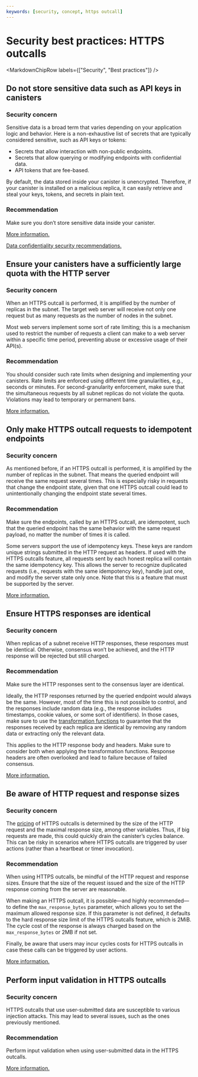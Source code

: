 ```yaml
---
keywords: [security, concept, https outcall]
---
```



# Security best practices: HTTPS outcalls

<MarkdownChipRow labels={["Security", "Best practices"]} />

## Do not store sensitive data such as API keys in canisters

### Security concern

Sensitive data is a broad term that varies depending on your application logic and behavior. Here is a non-exhaustive list of secrets that are typically considered sensitive, such as API keys or tokens:
* Secrets that allow interaction with non-public endpoints.
* Secrets that allow querying or modifying endpoints with confidential data.
* API tokens that are fee-based.

By default, the data stored inside your canister is unencrypted. Therefore, if your canister is installed on a malicious replica, it can easily retrieve and steal your keys, tokens, and secrets in plain text.

### Recommendation

Make sure you don’t store sensitive data inside your canister.

[More information.](/docs/references/https-outcalls-how-it-works#compromised-replicas)

[Data confidentiality security recommendations.](/docs/building-apps/best-practices/security/misc#data-confidentiality-on-the-internet-computer)

## Ensure your canisters have a sufficiently large quota with the HTTP server

### Security concern

When an HTTPS outcall is performed, it is amplified by the number of replicas in the subnet. The target web server will receive not only one request but as many requests as the number of nodes in the subnet.

Most web servers implement some sort of rate limiting; this is a mechanism used to restrict the number of requests a client can make to a web server within a specific time period, preventing abuse or excessive usage of their API(s).

### Recommendation

You should consider such rate limits when designing and implementing your canisters. Rate limits are enforced using different time granularities, e.g., seconds or minutes. For second-granularity enforcement, make sure that the simultaneous requests by all subnet replicas do not violate the quota. Violations may lead to temporary or permanent bans.

[More information.](/docs/references/https-outcalls-how-it-works#rate-limiting-by-servers)

## Only make HTTPS outcall requests to idempotent endpoints

### Security concern

As mentioned before, if an HTTPS outcall is performed, it is amplified by the number of replicas in the subnet. That means the queried endpoint will receive the same request several times. This is especially risky in requests that change the endpoint state, given that one HTTPS outcall could lead to unintentionally changing the endpoint state several times.

### Recommendation

Make sure the endpoints, called by an HTTPS outcall, are idempotent, such that the queried endpoint has the same behavior with the same request payload, no matter the number of times it is called.

Some servers support the use of idempotency keys. These keys are random unique strings submitted in the HTTP request as headers. If used with the HTTPS outcalls feature, all requests sent by each honest replica will contain the same idempotency key. This allows the server to recognize duplicated requests (i.e., requests with the same idempotency key), handle just one, and modify the server state only once. Note that this is a feature that must be supported by the server.

[More information.](/docs/references/https-outcalls-how-it-works#post-requests-must-be-idempotent)

## Ensure HTTPS responses are identical

### Security concern

When replicas of a subnet receive HTTP responses, these responses must be identical. Otherwise, consensus won’t be achieved, and the HTTP response will be rejected but still charged.

### Recommendation

Make sure the HTTP responses sent to the consensus layer are identical.

Ideally, the HTTP responses returned by the queried endpoint would always be the same. However, most of the time this is not possible to control, and the responses include random data (e.g., the response includes timestamps, cookie values, or some sort of identifiers). In those cases, make sure to use the [transformation functions](/docs/references/https-outcalls-how-it-works#transformation-function) to guarantee that the responses received by each replica are identical by removing any random data or extracting only the relevant data.

This applies to the HTTP response body and headers. Make sure to consider both when applying the transformation functions. Response headers are often overlooked and lead to failure because of failed consensus.

[More information.](/docs/references/https-outcalls-how-it-works#responses-must-be-similar)

## Be aware of HTTP request and response sizes

### Security concern

The [pricing](/docs/references/https-outcalls-how-it-works#pricing) of HTTPS outcalls is determined by the size of the HTTP request and the maximal response size, among other variables. Thus, if big requests are made, this could quickly drain the canister’s cycles balance. This can be risky in scenarios where HTTPS outcalls are triggered by user actions (rather than a heartbeat or timer invocation).

### Recommendation

When using HTTPS outcalls, be mindful of the HTTP request and response sizes. Ensure that the size of the request issued and the size of the HTTP response coming from the server are reasonable.

When making an HTTPS outcall, it is possible—and highly recommended—to define the `max_response_bytes` parameter, which allows you to set the maximum allowed response size. If this parameter is not defined, it defaults to the hard response size limit of the HTTPS outcalls feature, which is 2MiB. The cycle cost of the response is always charged based on the `max_response_bytes` or 2MB if not set.

Finally, be aware that users may incur cycles costs for HTTPS outcalls in case these calls can be triggered by user actions.

[More information.](/docs/references/https-outcalls-how-it-works#recipe-for-coding-a-canister-http-call)

## Perform input validation in HTTPS outcalls

### Security concern

HTTPS outcalls that use user-submitted data are susceptible to various injection attacks. This may lead to several issues, such as the ones previously mentioned.

### Recommendation

Perform input validation when using user-submitted data in the HTTPS outcalls.

[More information.](https://cheatsheetseries.owasp.org/cheatsheets/Input_Validation_Cheat_Sheet.html)

